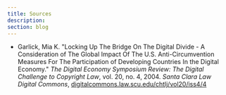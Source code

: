 ```yaml
---
title: Sources
description:
section: blog
---
```


- Garlick, Mia K. "Locking Up The Bridge On The Digital Divide - A Consideration
of The Global Impact Of The U.S. Anti-Circumvention Measures For The Participation
of Developing Countries In the Digital Economy." _The Digital Economy Symposium
Review: The Digital Challenge to Copyright Law_, vol. 20, no. 4, 2004.
_Santa Clara Law Digital Commons_, [digitalcommons.law.scu.edu/chtlj/vol20/iss4/4](https://digitalcommons.law.scu.edu/chtlj/vol20/iss4/4)
